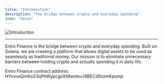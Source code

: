 ```yaml
---
title: "Introduction"
description: "The bridge between crypto and everyday spending"
icon: "house"
---
```


![Introduction](/assets/introduction.png)

---

Entro Finance is the bridge between crypto and everyday spending. Built on Solana, we are creating a platform that allows digital assets to be used as seamlessly as traditional money. Our mission is to eliminate unnecessary barriers between holding crypto and actually spending it in daily life.

<Info>
Entro Finance contract address:<br/>HYnsveQmKoG3qPhWypcgx938widsvJ9BECd9xzmKpump
</Info>
